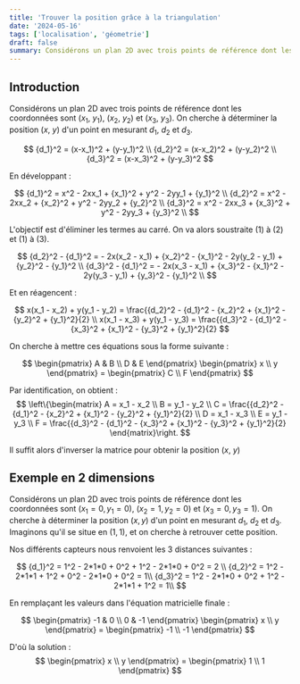 ```yaml
---
title: 'Trouver la position grâce à la triangulation'
date: '2024-05-16'
tags: ['localisation', 'géometrie']
draft: false
summary: Considérons un plan 2D avec trois points de référence dont les coordonnées sont ...
---
```


<TOCInline toc={props.toc}/>

## Introduction



Considérons un plan 2D avec trois points de référence dont les coordonnées sont ($x_1$, $y_1$), ($x_2$, $y_2$) et ($x_3$, $y_3$).
On cherche à déterminer la position ($x$, $y$) d'un point en mesurant $d_1$, $d_2$ et $d_3$.

$$
{d_1}^2 = (x-x_1)^2 + (y-y_1)^2 \\ {d_2}^2 = (x-x_2)^2 + (y-y_2)^2 \\ {d_3}^2 = (x-x_3)^2 + (y-y_3)^2 
$$

En développant :

$$
{d_1}^2 = x^2 - 2xx_1 + {x_1}^2 + y^2 - 2yy_1 + {y_1}^2 \\ 
{d_2}^2 = x^2 - 2xx_2 + {x_2}^2 + y^2 - 2yy_2 + {y_2}^2 \\ 
{d_3}^2 = x^2 - 2xx_3 + {x_3}^2 + y^2 - 2yy_3 + {y_3}^2 \\ 
$$

L'objectif est d'éliminer les termes au carré. On va alors soustraite (1) à (2) et (1) à (3).

$$
{d_2}^2 - {d_1}^2 = - 2x(x_2 - x_1) + {x_2}^2 - {x_1}^2 - 2y(y_2 - y_1) + {y_2}^2 - {y_1}^2 \\ 
{d_3}^2 - {d_1}^2 = - 2x(x_3 - x_1) + {x_3}^2 - {x_1}^2 - 2y(y_3 - y_1) + {y_3}^2 - {y_1}^2 \\ 
$$

Et en réagencent :

$$
x(x_1 - x_2) + y(y_1 - y_2) = \frac{{d_2}^2 - {d_1}^2 - {x_2}^2 + {x_1}^2 - {y_2}^2 + {y_1}^2}{2} \\
x(x_1 - x_3) + y(y_1 - y_3) = \frac{{d_3}^2 - {d_1}^2 - {x_3}^2 + {x_1}^2 - {y_3}^2 + {y_1}^2}{2}
$$

On cherche à mettre ces équations sous la forme suivante : 

$$
\begin{pmatrix} A & B \\ D & E \end{pmatrix} \begin{pmatrix} x \\ y \end{pmatrix} = \begin{pmatrix} C \\ F \end{pmatrix}
$$

Par identification, on obtient : 
$$
\left\{\begin{matrix}
A = x_1 - x_2 \\ B = y_1 - y_2 \\  C = \frac{{d_2}^2 - {d_1}^2 - {x_2}^2 + {x_1}^2 - {y_2}^2 + {y_1}^2}{2} \\ D = x_1 - x_3 \\ E = y_1 - y_3 \\ F = \frac{{d_3}^2 - {d_1}^2 - {x_3}^2 + {x_1}^2 - {y_3}^2 + {y_1}^2}{2}
\end{matrix}\right.
$$

Il suffit alors d'inverser la matrice pour obtenir la position ($x$, $y$)

## Exemple en 2 dimensions

Considérons un plan 2D avec trois points de référence dont les coordonnées sont $(x_1=0, y_1=0)$, $(x_2=1, y_2=0)$ et $(x_3=0, y_3=1)$.
On cherche à déterminer la position $(x, y)$ d'un point en mesurant $d_1$, $d_2$ et $d_3$. Imaginons qu'il se situe en $(1,1)$, et on cherche à retrouver cette position.

Nos différents capteurs nous renvoient les 3 distances suivantes :

$$
{d_1}^2 = 1^2 - 2*1*0 + 0^2 + 1^2 - 2*1*0 + 0^2 = 2 \\ 
{d_2}^2 = 1^2 - 2*1*1 + 1^2 + 0^2 - 2*1*0 + 0^2 = 1\\ 
{d_3}^2 = 1^2 - 2*1*0 + 0^2 + 1^2 - 2*1*1 + 1^2 = 1\\ 
$$

En remplaçant les valeurs dans l'équation matricielle finale :

$$
\begin{pmatrix} -1 & 0 \\ 0 & -1 \end{pmatrix} \begin{pmatrix} x \\ y \end{pmatrix} = \begin{pmatrix} -1 \\ -1 \end{pmatrix}
$$

D'où la solution : 
$$
\begin{pmatrix} x \\ y \end{pmatrix} = \begin{pmatrix} 1 \\ 1 \end{pmatrix}
$$